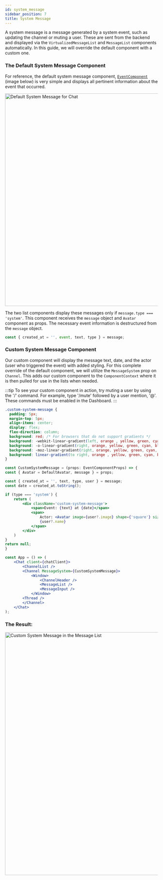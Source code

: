 ```yaml
---
id: system_message
sidebar_position: 7
title: System Message
---
```



A system message is a message generated by a system event, such as updating the channel or muting a user. These are sent from the backend and displayed via the `VirtualizedMessageList` and `MessageList` components automatically. 
In this guide, we will override the default component with a custom one.

### The Default System Message Component

For reference, the default system message component, [`EventComponent`](https://github.com/GetStream/stream-chat-react/blob/master/src/components/EventComponent/EventComponent.tsx) (image below) is very simple and displays all pertinent information about the event that occurred. 

<img src={SystemMessage} alt='Default System Message for Chat' width='700' />

The two list components display these messages only if `message.type === 'system'`. This component receives the `message` object and `Avatar` component as props. The necessary event information is destructured from the `message` object.

```jsx
const { created_at = '', event, text, type } = message;
```

### Custom System Message Component

Our custom component will display the message text, date, and the actor (user who triggered the event) with added styling. For this complete override of the default component, we will utilize the `MessageSystem` prop on `Channel`. This adds our custom component to the `ComponentContext` where it
is then pulled for use in the lists when needed.

:::tip
To see your custom component in action, try muting a user by using the '/' command. For example, type '/mute' followed by a user mention, '@'. These commands must be enabled in the Dashboard.
:::

```css
.custom-system-message {
  padding: 5px;
  margin-top: 5px;
  align-items: center;
  display: flex;
  flex-direction: column;
  background: red; /* For browsers that do not support gradients */
  background: -webkit-linear-gradient(left, orange , yellow, green, cyan, blue, violet); /* For Safari 5.1 to 6.0 */
  background: -o-linear-gradient(right, orange, yellow, green, cyan, blue, violet); /* For Opera 11.1 to 12.0 */
  background: -moz-linear-gradient(right, orange, yellow, green, cyan, blue, violet); /* For Firefox 3.6 to 15 */
  background: linear-gradient(to right, orange , yellow, green, cyan, blue, violet); /* Standard syntax (must be last) */
}
```

```jsx
const CustomSystemMessage = (props: EventComponentProps) => {
const { Avatar = DefaultAvatar, message } = props;

const { created_at = '', text, type, user } = message;
const date = created_at.toString();

if (type === 'system') {
    return (
        <div className='custom-system-message'>
            <span>Event: {text} at {date}</span>
            <span>
                Actor: <Avatar image={user?.image} shape={'square'} size={20} />
                {user?.name}
            </span>
        </div>
    )
}
return null;
}

const App = () => (
    <Chat client={chatClient}>
        <ChannelList />
        <Channel MessageSystem={CustomSystemMessage}>
            <Window>
                <ChannelHeader />
                <MessageList />
                <MessageInput />
            </Window>
        <Thread />
        </Channel>
    </Chat>
);
```


### The Result:

<img src={CustomSystemMessage} alt='Custom System Message in the Message List' width='800' />